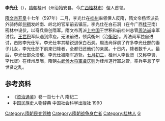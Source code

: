 '''李光仕'''（{{bd|？||597年|catIdx=L}}），[[隋朝|隋朝]]桂州（州治始安县，今[[广西|广西]][[桂林市|桂林市]]）俚人首领。

[[隋文帝|隋文帝]][[开皇|开皇]]十七年（597年）二月，李光仕在[[桂州|桂州]]率领俚人反隋，隋文帝杨坚派员外骑侍郎[[何稠|何稠]]发岭南、岭北的官军前去镇压，李光仕在白石洞（在今广西[[桂平|桂平]]南）密林中设伏，以奇兵重创隋军。隋文帝再派[[上柱国|上柱国]]王世积和前桂州总管[[周法尚|周法尚]]率军讨伐。[[王世积|王世积]]军队遇到瘴疫，无法前进，顿兵衡州（治[[衡阳|衡阳]]）。周法尚军独自进讨，击败李光仕军。李光仕率其精锐退保白石洞。周法尚俘虏了许多李光仕部的妻子儿女，李光仕部下前来归降者，全都归还他们的亲属。十日内，降者数千人。最后，李光仕部众溃散，李光仕被隋军追斩。[[七月初三|七月初三]]，桂州人李世贤（又称李贤、李代贤）在桂州反隋，隋朝[[右武候大将軍|右武候大将軍]][[虞庆则|虞庆则]]为桂州道行軍总管，率兵平息了李世贤之乱。
== 参考资料 ==
*《[[资治通鉴|资治通鉴]]》卷一百七十八 隋纪二
*中国民族史人物辞典 中国社会科学出版社 1990

{{DEFAULTSORT:L}}
[[Category:隋朝民变领袖|Category:隋朝民变领袖]]
[[Category:隋朝战争身亡者|Category:隋朝战争身亡者]]
[[Category:桂林人|Category:桂林人]]
[[Category:李姓|G]]